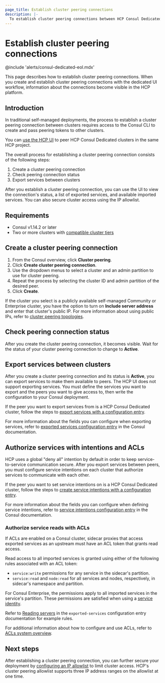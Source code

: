 ```yaml
---
page_title: Establish cluster peering connections
description: |- 
  To establish cluster peering connections between HCP Consul Dedicated clusters, connect clusters belonging to compatible tiers. Learn how to create connections, confirm a connection's status, export services, and secure access with the IP allowlist.
---
```


# Establish cluster peering connections

@include 'alerts/consul-dedicated-eol.mdx'

This page describes how to establish cluster peering connections. When you create and establish cluster peering connections with the dedicated UI workflow, information about the connections become visible in the HCP platform.

## Introduction

In traditional self-managed deployments, the process to establish a cluster peering connection between clusters requires access to the Consul CLI to create and pass peering tokens to other clusters.

You can [use the HCP UI](/hcp/docs/consul/extend/cluster-peering/establish#create-a-cluster-peering-connection) to peer HCP Consul Dedicated clusters in the same HCP project.

The overall process for establishing a cluster peering connection consists of the following steps:

1. Create a cluster peering connection
1. Check peering connection status
1. Export services between clusters

After you establish a cluster peering connection, you can use the UI to view the connection's status, a list of exported services, and available imported services. You can also secure cluster access using the IP allowlist.

## Requirements

- Consul v1.14.2 or later
- Two or more clusters with [compatible cluster tiers](/hcp/docs/consul/concepts/cluster-tiers)

## Create a cluster peering connection

1. From the Consul overview, click **Cluster peering**.
1. Click **Create cluster peering connection**.
1. Use the dropdown menus to select a cluster and an admin partition to use for cluster peering.
1. Repeat the process by selecting the cluster ID and admin partition of the desired peer.
1. Click **Create**.

If the cluster you select is a publicly available self-managed Community or Enterprise cluster, you have the option to turn on **Include server address** and enter that cluster's public IP. For more information about using public IPs, refer to [cluster peering topologies](/hcp/docs/consul/concepts/network-topologies).

## Check peering connection status

After you create the cluster peering connection, it becomes visible. Wait for the status of your cluster peering connection to change to **Active**. 

## Export services between clusters

After you create a cluster peering connection and its status is **Active**, you can export services to make them available to peers. The HCP UI does not support exporting services. You must define the services you want to export and the peers you want to give access to, then write the configuration to your Consul deployment. 

If the peer you want to export services from is a HCP Consul Dedicated cluster, follow the steps to [export services with a configuration entry](/consul/docs/connect/cluster-peering/usage/establish-cluster-peering#export-services-between-clusters).

For more information about the fields you can configure when exporting services, refer to [exported services configuration entry](/consul/docs/connect/config-entries/exported-services) in the Consul documentation.

## Authorize services with intentions and ACLs

HCP uses a global "deny all" intention by default in order to keep service-to-service communication secure. After you export services between peers, you must configure service intentions on each cluster that authorize services to communicate with each other.

If the peer you want to set service intentions on is a HCP Consul Dedicated cluster, follow the steps to [create service intentions with a configuration entry](/consul/docs/connect/cluster-peering/usage/establish-cluster-peering#authorize-services-for-peers).

For more information about the fields you can configure when defining service intentions, refer to [service intentions configuration entry](/consul/docs/connect/config-entries/service-intentions) in the Consul documentation.

### Authorize service reads with ACLs

If ACLs are enabled on a Consul cluster, sidecar proxies that access exported services as an upstream must have an ACL token that grants read access.

Read access to all imported services is granted using either of the following rules associated with an ACL token:

- `service:write` permissions for any service in the sidecar's partition.
- `service:read` and `node:read` for all services and nodes, respectively, in sidecar's namespace and partition.
  
For Consul Enterprise, the permissions apply to all imported services in the service's partition. These permissions are satisfied when using a [service identity](/consul/docs/security/acl/acl-roles#service-identities).

Refer to [Reading servers](/consul/docs/connect/config-entries/exported-services#reading-services) in the `exported-services` configuration entry documentation for example rules.

For additional information about how to configure and use ACLs, refer to [ACLs system overview](/consul/docs/security/acl).

## Next steps

After establishing a cluster peering connection, you can further secure your deployment by [configuring an IP allowlist](/hcp/docs/consul/secure/ip-allowlist) to limit cluster access. HCP's cluster peering allowlist supports three IP address ranges on the allowlist at one time.